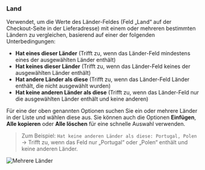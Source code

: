 ### Land

Verwendet, um die Werte des Länder-Feldes (Feld „Land“ auf der Checkout-Seite in der Lieferadresse) mit einem oder mehreren bestimmten Ländern zu vergleichen, basierend auf einer der folgenden Unterbedingungen:

- **Hat eines dieser Länder** (Trifft zu, wenn das Länder-Feld mindestens eines der ausgewählten Länder enthält)
- **Hat keines dieser Länder** (Trifft zu, wenn das Länder-Feld keines der ausgewählten Länder enthält)
- **Hat andere Länder als diese** (Trifft zu, wenn das Länder-Feld Länder enthält, die nicht ausgewählt wurden)
- **Hat keine anderen Länder als diese** (Trifft zu, wenn das Länder-Feld nur die ausgewählten Länder enthält und keine anderen)

Für eine der oben genannten Optionen suchen Sie ein oder mehrere Länder in der Liste und wählen diese aus. Sie können auch die Optionen **Einfügen**, **Alle kopieren** oder **Alle löschen** für eine schnelle Auswahl verwenden.

> Zum Beispiel: `Hat keine anderen Länder als diese: Portugal, Polen` → Trifft zu, wenn das Feld nur „Portugal“ oder „Polen“ enthält und keine anderen Länder.

<img
  src="/images/essentials/condition-sets/select-countries.webp"
  alt="Mehrere Länder"
/>
